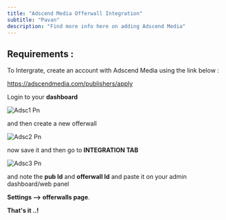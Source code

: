 ```yaml
---
title: "Adscend Media Offerwall Integration"
subtitle: "Pavan"
description: "Find more info here on adding Adscend Media"
---
```


## Requirements :

To Intergrate, create an account with Adscend Media using the link below :

https://adscendmedia.com/publishers/apply

Login to your **dashboard**

![Adsc1 Pn](/images/adsc1.png)

and then create a new offerwall

![Adsc2 Pn](/images/adsc2.png)

now save it and then go to **INTEGRATION TAB**

![Adsc3 Pn](/images/adsc3.png)

and note the **pub Id** and **offerwall Id** and paste it on your admin dashboard/web panel 

**Settings --\> offerwalls page**.

**That's it ..\!**